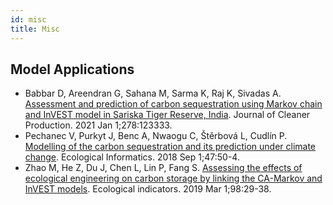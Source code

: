 ```yaml
---
id: misc
title: Misc
---
```


## Model Applications 
- Babbar D, Areendran G, Sahana M, Sarma K, Raj K, Sivadas A. [Assessment and prediction of carbon sequestration using Markov chain and InVEST model in Sariska Tiger Reserve, India](https://doi.org/10.1016/j.jclepro.2020.123333). Journal of Cleaner Production. 2021 Jan 1;278:123333.     
- Pechanec V, Purkyt J, Benc A, Nwaogu C, Štěrbová L, Cudlín P. [Modelling of the carbon sequestration and its prediction under climate change](https://doi.org/10.1016/j.ecoinf.2017.08.006). Ecological Informatics. 2018 Sep 1;47:50-4. 
- Zhao M, He Z, Du J, Chen L, Lin P, Fang S. [Assessing the effects of ecological engineering on carbon storage by linking the CA-Markov and InVEST models]( https://doi.org/10.1016/j.ecolind.2018.10.052). Ecological indicators. 2019 Mar 1;98:29-38.
